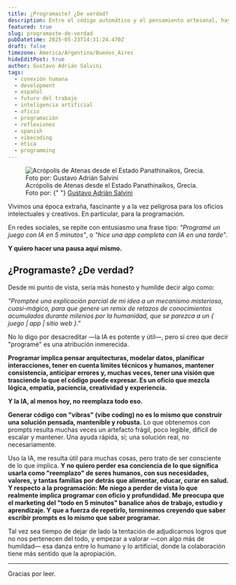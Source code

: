 ```yaml
---
title: ¿Programaste? ¿De verdad?
description: Entre el código automático y el pensamiento artesanal, hay un abismo que aún no podemos ignorar.
featured: true
slug: programaste-de-verdad
pubDatetime: 2025-05-23T14:31:24.470Z
draft: false
timezone: America/Argentina/Buenos_Aires
hideEditPost: true
author: Gustavo Adrián Salvini
tags:
  - conexión humana
  - development
  - español
  - futuro del trabajo
  - inteligencia artificial
  - oficio
  - programación
  - reflexiones
  - spanish
  - vibecoding
  - ética
  - programming
---
```



<figure>
  <img
    src={`${SITE.base ?? ""}/assets/atenas-acropolis-desde-estadio-panathinaikos.jpg`}
    alt="Acrópolis de Atenas desde el Estado Panathinaikos, Grecia. Foto por: Gustavo Adrián Salvini"
  />

  <figcaption class="text-center">
    Acrópolis de Atenas desde el Estado Panathinaikos, Grecia. Foto por: {" "}
    <a href="https://gustavosalvini.com.ar">Gustavo Adrián Salvini</a>
  </figcaption>
</figure>

Vivimos una época extraña, fascinante y a la vez peligrosa para los oficios intelectuales y creativos. En particular, para la programación.

En redes sociales, se repite con entusiasmo una frase tipo: _"Programé un juego con IA en 5 minutos"_, o _"hice una app completa con IA en una tarde"_.

**Y quiero hacer una pausa aquí mismo.**

## ¿Programaste? ¿De verdad?

Desde mi punto de vista, sería más honesto y humilde decir algo como:

_"Prompteé una explicación parcial de mi idea a un mecanismo misterioso, cuasi-mágico, para que genere un remix de retazos de conocimientos acumulados durante milenios por la humanidad, que se parezca a un \{ juego | app | sitio web \}."_

No lo digo por desacreditar —la IA es potente y útil—, pero sí creo que decir "programé" es una atribución inmerecida.

**Programar implica pensar arquitecturas, modelar datos, planificar interacciones, tener en cuenta límites técnicos y humanos, mantener consistencia, anticipar errores y, muchas veces, tener una visión que trasciende lo que el código puede expresar. Es un oficio que mezcla lógica, empatía, paciencia, creatividad y experiencia.**

**Y la IA, al menos hoy, no reemplaza todo eso.**

**Generar código con "vibras" (vibe coding) no es lo mismo que construir una solución pensada, mantenible y robusta.** Lo que obtenemos con prompts resulta muchas veces un artefacto frágil, poco legible, difícil de escalar y mantener. Una ayuda rápida, sí; una solución real, no necesariamente.

Uso la IA, me resulta útil para muchas cosas, pero trato de ser consciente de lo que implica. **Y no quiero perder esa conciencia de lo que significa usarla como "reemplazo" de seres humanos, con sus necesidades, valores, y tantas familias por detrás que alimentar, educar, curar en salud. Y respecto a la programación: Me niego a perder de vista lo que realmente implica programar con oficio y profundidad. Me preocupa que el marketing del "todo en 5 minutos" banalice años de trabajo, estudio y aprendizaje. Y que a fuerza de repetirlo, terminemos creyendo que saber escribir prompts es lo mismo que saber programar.**

Tal vez sea tiempo de dejar de lado la tentación de adjudicarnos logros que no nos pertenecen del todo, y empezar a valorar —con algo más de humildad— esa danza entre lo humano y lo artificial, donde la colaboración tiene más sentido que la apropiación.

---

Gracias por leer.
